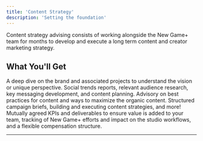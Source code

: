 ```yaml
---
title: 'Content Strategy'
description: 'Setting the foundation'
---
```


Content strategy advising consists of working alongside the New Game+ team for months to develop and execute a long term content and creator marketing strategy.

## What You'll Get

<CardGroup cols={1}>
  <Card title="Content and Branding Deep Dive" icon="magnifying-glass" href="/agency/services/content-strategy">
    A deep dive on the brand and associated projects to understand the vision or unique perspective. Social trends reports, relevant audience research, key messaging development, and content planning.
  </Card>

  <Card title="Advisory and Execution" icon="network-wired" href="/agency/services/content-strategy">
    Advisory on best practices for content and ways to maximize the organic content. Structured campaign briefs, building and executing content strategies, and more!
  </Card>

  <Card title="Long Term Partnership" icon="handshake" href="/agency/services/content-strategy">
    Mutually agreed KPIs and deliverables to ensure value is added to your team, tracking of New Game+ efforts and impact on the studio workflows, and a flexible compensation structure.
  </Card>
</CardGroup>

***

<CardGroup cols={2}>
  <Card title="Book a call" icon="phone" href="https://newgame.me/contact" />

  <Card title="See Case Studies" icon="check" href="/questbook" />
</CardGroup>